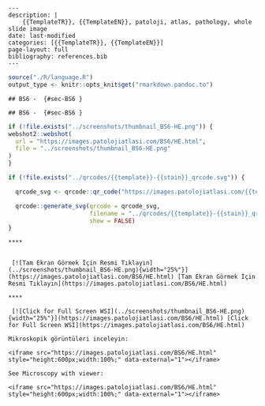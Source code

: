

```comment
---
description: |
    {{TemplateTR}}, {{TemplateEN}}, patoloji, atlas, pathology, whole slide image
date: last-modified
categories: [{{TemplateTR}}, {{TemplateEN}}]
page-layout: full
bibliography: references.bib
---
```



```r
source("./R/language.R")
output_type <- knitr::opts_knit$get("rmarkdown.pandoc.to")
```


```asis
## BS6 -  {#sec-BS6 }
```


```asis
## BS6 -  {#sec-BS6 }
```






```r
if (!file.exists("../screenshots/thumbnail_BS6-HE.png")) {
webshot2::webshot(
  url = "https://images.patolojiatlasi.com/BS6/HE.html",
  file = "../screenshots/thumbnail_BS6-HE.png"
)
}
```




```r
if (!file.exists("../qrcodes/{{template}}-{{stain}}_qrcode.svg")) {

  qrcode_svg <- qrcode::qr_code("https://images.patolojiatlasi.com/{{template}}/{{stain}}.html")

  qrcode::generate_svg(qrcode = qrcode_svg,
                       filename = "../qrcodes/{{template}}-{{stain}}_qrcode.svg",
                       show = FALSE)
}
```




 















 






:::: {.content-hidden when-format="pdf"}





::::





:::: {.content-visible when-format="pdf"}






::::




:::: {.content-hidden when-format="pdf"}





::::





:::: {.content-visible when-format="pdf"}






::::














```asis

****


 [![Tam Ekran Görmek İçin Resmi Tıklayın](../screenshots/thumbnail_BS6-HE.png){width="25%"}](https://images.patolojiatlasi.com/BS6/HE.html) [Tam Ekran Görmek İçin Resmi Tıklayın](https://images.patolojiatlasi.com/BS6/HE.html)
```

```asis

****

 [![Click for Full Screen WSI](../screenshots/thumbnail_BS6-HE.png){width="25%"}](https://images.patolojiatlasi.com/BS6/HE.html) [Click for Full Screen WSI](https://images.patolojiatlasi.com/BS6/HE.html)

```









 






:::: {.content-hidden when-format="pdf"}





::::





:::: {.content-visible when-format="pdf"}






::::




:::: {.content-hidden when-format="pdf"}





::::





:::: {.content-visible when-format="pdf"}






::::
























```asis
Mikroskopik görüntüleri inceleyin:

<iframe src="https://images.patolojiatlasi.com/BS6/HE.html" style="height:600px;width:100%;" data-external="1"></iframe>

```





```asis

See Microscopy with viewer:

<iframe src="https://images.patolojiatlasi.com/BS6/HE.html" style="height:600px;width:100%;" data-external="1"></iframe>

```









